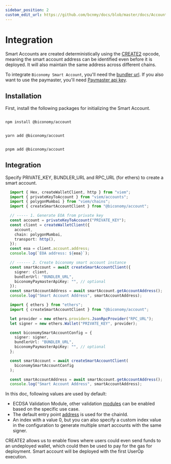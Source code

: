 ```yaml
---
sidebar_position: 2
custom_edit_url: https://github.com/bcnmy/docs/blob/master/docs/Account/integration.mdx
---
```


# Integration

Smart Accounts are created deterministically using the [CREATE2](https://docs.openzeppelin.com/cli/2.7/deploying-with-create2) opcode, meaning the smart account address can be identified even before it is deployed. It will also maintain the same address across different chains. 

To integrate `Biconomy Smart Account`, you'll need the [bundler url](/dashboard#bundler-url). If you also want to use the paymaster, you'll need [Paymaster api key](/paymaster).

## Installation

First, install the following packages for initializing the Smart Account.


<Tabs>
<TabItem value="js" label="npm">

```bash

npm install @biconomy/account

```

</TabItem>
<TabItem value="py" label="yarn">

```bash

yarn add @biconomy/account

```

</TabItem>
<TabItem value="java" label="pnpm">

```bash

pnpm add @biconomy/account

```

</TabItem>
</Tabs>

## Integration

Specify PRIVATE_KEY, BUNDLER_URL and RPC_URL (for ethers) to create a smart account. 

<Tabs>
<TabItem value="js" label="Viem">

```typescript
  import { Hex, createWalletClient, http } from "viem";
  import { privateKeyToAccount } from "viem/accounts";
  import { polygonMumbai } from "viem/chains";
  import { createSmartAccountClient } from "@biconomy/account";

  // ----- 1. Generate EOA from private key
  const account = privateKeyToAccount("PRIVATE_KEY"); 
  const client = createWalletClient({
    account,
    chain: polygonMumbai,
    transport: http(),
  });
  const eoa = client.account.address;
  console.log(`EOA address: ${eoa}`);

  // ------ 2. Create biconomy smart account instance
  const smartAccount = await createSmartAccountClient({
    signer: client,
    bundlerUrl: "BUNDLER_URL",
    biconomyPaymasterApiKey: "", // optional
  });
  const smartAccountAddress = await smartAccount.getAccountAddress();
  console.log("Smart Account Address", smartAccountAddress);

```

</TabItem>
<TabItem value="py" label="Ethers">

```typescript
  import { ethers } from "ethers";	
  import { createSmartAccountClient } from "@biconomy/account";

  let provider = new ethers.providers.JsonRpcProvider("RPC_URL");
  let signer = new ethers.Wallet("PRIVATE_KEY", provider);

  const biconomySmartAccountConfig = {
    signer: signer,
    bundlerUrl: "BUNDLER_URL",
    biconomyPaymasterApiKey: "", // optional
  };

  const smartAccount = await createSmartAccountClient(
    biconomySmartAccountConfig
  );

  const smartAccountAddress = await smartAccount.getAccountAddress();
  console.log("Smart Account Address", smartAccountAddress);
```

</TabItem>

</Tabs>

In this doc, following values are used by default:
- ECDSA Validation Module, other validation [modules](/modules) can be enabled based on the specific use case.
- The default entry point [address](contracts.md) is used for the chainId.
- An index with a value 0, but you can also specify a custom index value in the configuration to generate multiple smart accounts with the same signer.

CREATE2 allows us to enable flows where users could even send funds to an undeployed wallet, which could then be used to pay for the gas for deployment.
Smart account will be deployed with the first UserOp execution. 

